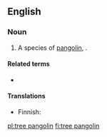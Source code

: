 ==English==
{{rfi|en}}
{{wikipedia|pangolin}}

===Noun===
{{en-noun}}

# A species of [[pangolin]], {{taxlink|Manis tricuspis|species|noshow=1}}.

====Related terms====
* {{l|en|pangolin}}

====Translations====
{{trans-top|species of pangolin}}
* Finnish: {{t|fi|kierteishäntämuurahaiskäpy}}
{{trans-mid}}
{{trans-bottom}}

[[pl:tree pangolin]]
[[fi:tree pangolin]]